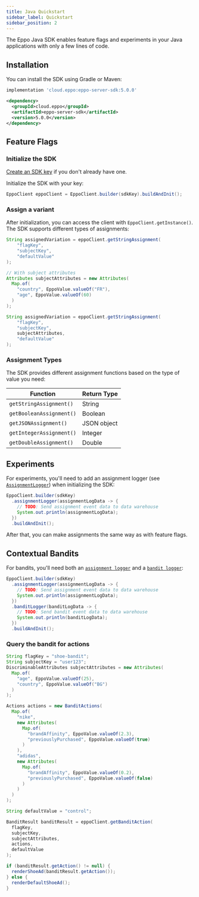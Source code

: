 ```yaml
---
title: Java Quickstart
sidebar_label: Quickstart 
sidebar_position: 2
---
```



The Eppo Java SDK enables feature flags and experiments in your Java applications with only a few lines of code.

## Installation

You can install the SDK using Gradle or Maven:

<Tabs>
<TabItem value="gradle" label="Gradle">

```groovy
implementation 'cloud.eppo:eppo-server-sdk:5.0.0'
```

</TabItem>
<TabItem value="maven" label="Maven">

```xml
<dependency>
  <groupId>cloud.eppo</groupId>
  <artifactId>eppo-server-sdk</artifactId>
  <version>5.0.0</version>
</dependency>
```

</TabItem>
</Tabs>

## Feature Flags

### Initialize the SDK

[Create an SDK key](/sdks/sdk-keys) if you don't already have one.

Initialize the SDK with your key:

```java
EppoClient eppoClient = EppoClient.builder(sdkKey).buildAndInit();
```

### Assign a variant

After initialization, you can access the client with `EppoClient.getInstance()`. The SDK supports different types of assignments:

```java
String assignedVariation = eppoClient.getStringAssignment(
    "flagKey",
    "subjectKey",
    "defaultValue"
);

// With subject attributes
Attributes subjectAttributes = new Attributes(
  Map.of(
    "country", EppoValue.valueOf("FR"),
    "age", EppoValue.valueOf(60)
  )
);

String assignedVariation = eppoClient.getStringAssignment(
    "flagKey",
    "subjectKey",
    subjectAttributes, 
    "defaultValue"
);
```

### Assignment Types

The SDK provides different assignment functions based on the type of value you need:

| Function                 | Return Type |
|--------------------------|-------------|
| `getStringAssignment()`  | String      |
| `getBooleanAssignment()` | Boolean     |
| `getJSONAssignment()`    | JSON object |
| `getIntegerAssignment()` | Integer     |
| `getDoubleAssignment()`  | Double      |

## Experiments

For experiments, you'll need to add an assignment logger (see [`AssignmentLogger`](/sdks/server-sdks/java/assignments#assignment-logger)) when initializing the SDK:

```java
EppoClient.builder(sdkKey)
  .assignmentLogger(assignmentLogData -> {
    // TODO: Send assignment event data to data warehouse
    System.out.println(assignmentLogData);
  })
  .buildAndInit();
```

After that, you can make assignments the same way as with feature flags.

## Contextual Bandits

For bandits, you'll need both an [`assignment logger`](/sdks/server-sdks/java/assignments#assignment-logger) and a [`bandit logger`](/sdks/server-sdks/java/bandits#define-a-bandit-assignment-logger):

```java
EppoClient.builder(sdkKey)
  .assignmentLogger(assignmentLogData -> {
    // TODO: Send assignment event data to data warehouse
    System.out.println(assignmentLogData);
  })
  .banditLogger(banditLogData -> {
    // TODO: Send bandit event data to data warehouse
    System.out.println(banditLogData);
  })
  .buildAndInit();
```

### Query the bandit for actions

```java
String flagKey = "shoe-bandit";
String subjectKey = "user123";
DiscriminableAttributes subjectAttributes = new Attributes(
  Map.of(
    "age", EppoValue.valueOf(25),
    "country", EppoValue.valueOf("BG")
  )
);

Actions actions = new BanditActions(
  Map.of(
    "nike",
    new Attributes(
      Map.of(
        "brandAffinity", EppoValue.valueOf(2.3),
        "previouslyPurchased", EppoValue.valueOf(true)
      )
    ),
    "adidas",
    new Attributes(
      Map.of(
        "brandAffinity", EppoValue.valueOf(0.2),
        "previouslyPurchased", EppoValue.valueOf(false)
      )
    )
  )
);

String defaultValue = "control";

BanditResult banditResult = eppoClient.getBanditAction(
  flagKey,
  subjectKey,
  subjectAttributes,
  actions,
  defaultValue
);

if (banditResult.getAction() != null) {
  renderShoeAd(banditResult.getAction());
} else {
  renderDefaultShoeAd();
}
``` 